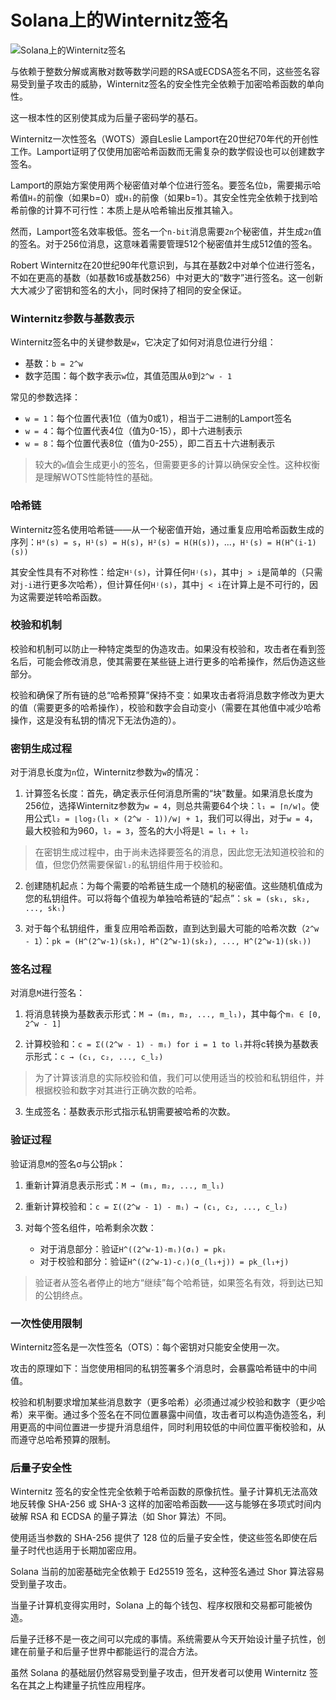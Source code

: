 
# Solana上的Winternitz签名

![Solana上的Winternitz签名](/graphics/course-banners/winternitz-signatures-on-solana.png)

与依赖于整数分解或离散对数等数学问题的RSA或ECDSA签名不同，这些签名容易受到量子攻击的威胁，Winternitz签名的安全性完全依赖于加密哈希函数的单向性。

这一根本性的区别使其成为后量子密码学的基石。

<ArticleSection name="什么是Winternitz签名" id="what-is-a-winternitz-signature" level="h2" />

Winternitz一次性签名（WOTS）源自Leslie Lamport在20世纪70年代的开创性工作。Lamport证明了仅使用加密哈希函数而无需复杂的数学假设也可以创建数字签名。

Lamport的原始方案使用两个秘密值对单个位进行签名。要签名位`b`，需要揭示哈希值`H₀`的前像（如果b=0）或`H₁`的前像（如果b=1）。其安全性完全依赖于找到哈希前像的计算不可行性：本质上是从哈希输出反推其输入。

然而，Lamport签名效率极低。签名一个`n-bit`消息需要`2n`个秘密值，并生成`2n`值的签名。对于256位消息，这意味着需要管理512个秘密值并生成512值的签名。

Robert Winternitz在20世纪90年代意识到，与其在基数2中对单个位进行签名，不如在更高的基数（如基数16或基数256）中对更大的“数字”进行签名。这一创新大大减少了密钥和签名的大小，同时保持了相同的安全保证。

<ArticleSection name="数学基础" id="mathematical-foundations" level="h2" />

### Winternitz参数与基数表示

Winternitz签名中的关键参数是`w`，它决定了如何对消息位进行分组：
- 基数：`b = 2^w`
- 数字范围：每个数字表示`w`位，其值范围从`0`到`2^w - 1`

常见的参数选择：
- `w = 1`：每个位置代表1位（值为0或1），相当于二进制的Lamport签名
- `w = 4`：每个位置代表4位（值为0-15），即十六进制表示
- `w = 8`：每个位置代表8位（值为0-255），即二百五十六进制表示

> 较大的`w`值会生成更小的签名，但需要更多的计算以确保安全性。这种权衡是理解WOTS性能特性的基础。

### 哈希链

Winternitz签名使用哈希链——从一个秘密值开始，通过重复应用哈希函数生成的序列：`H⁰(s) = s`，`H¹(s) = H(s)`，`H²(s) = H(H(s))`，...，`Hⁱ(s) = H(H^(i-1)(s))`

其安全性具有不对称性：给定`Hⁱ(s)`，计算任何`Hʲ(s)`，其中`j > i`是简单的（只需对`j-i`进行更多次哈希），但计算任何`Hʲ(s)`，其中`j < i`在计算上是不可行的，因为这需要逆转哈希函数。

### 校验和机制

校验和机制可以防止一种特定类型的伪造攻击。如果没有校验和，攻击者在看到签名后，可能会修改消息，使其需要在某些链上进行更多的哈希操作，然后伪造这些部分。

校验和确保了所有链的总“哈希预算”保持不变：如果攻击者将消息数字修改为更大的值（需要更多的哈希操作），校验和数字会自动变小（需要在其他值中减少哈希操作，这是没有私钥的情况下无法伪造的）。

### 密钥生成过程

对于消息长度为`n`位，Winternitz参数为`w`的情况：

1. 计算签名长度：首先，确定表示任何消息所需的“块”数量。如果消息长度为256位，选择Winternitz参数为`w = 4`，则总共需要64个块：`l₁ = ⌈n/w⌉`。使用公式`l₂ = ⌊log₂(l₁ × (2^w - 1))/w⌋ + 1`，我们可以得出，对于`w = 4`，最大校验和为960，`l₂ = 3`，签名的大小将是`l = l₁ + l₂`

> 在密钥生成过程中，由于尚未选择要签名的消息，因此您无法知道校验和的值，但您仍然需要保留`l₂`的私钥组件用于校验和。

2. 创建随机起点：为每个需要的哈希链生成一个随机的秘密值。这些随机值成为您的私钥组件。可以将每个值视为单独哈希链的“起点”：`sk = (sk₁, sk₂, ..., skₗ)`

3. 对于每个私钥组件，重复应用哈希函数，直到达到最大可能的哈希次数（`2^w - 1`）：`pk = (H^(2^w-1)(sk₁), H^(2^w-1)(sk₂), ..., H^(2^w-1)(skₗ))`

### 签名过程

对消息`M`进行签名：

1. 将消息转换为基数表示形式：`M → (m₁, m₂, ..., m_l₁)`，其中每个`mᵢ ∈ [0, 2^w - 1]`

2. 计算校验和：`c = Σ((2^w - 1) - mᵢ) for i = 1 to l₁`并将c转换为基数表示形式：`c → (c₁, c₂, ..., c_l₂)`

> 为了计算该消息的实际校验和值，我们可以使用适当的校验和私钥组件，并根据校验和数字对其进行正确次数的哈希。

3. 生成签名：基数表示形式指示私钥需要被哈希的次数。

### 验证过程

验证消息`M`的签名σ与公钥`pk`：

1. 重新计算消息表示形式：`M → (m₁, m₂, ..., m_l₁)`

2. 重新计算校验和：`c = Σ((2^w - 1) - mᵢ) → (c₁, c₂, ..., c_l₂)`

3. 对每个签名组件，哈希剩余次数：
   - 对于消息部分：验证`H^((2^w-1)-mᵢ)(σᵢ) = pkᵢ`
   - 对于校验和部分：验证`H^((2^w-1)-cⱼ)(σ_(l₁+j)) = pk_(l₁+j)`

> 验证者从签名者停止的地方“继续”每个哈希链，如果签名有效，将到达已知的公钥终点。

<ArticleSection name="安全性" id="security" level="h2" />

### 一次性使用限制

Winternitz签名是一次性签名（OTS）：每个密钥对只能安全使用一次。

攻击的原理如下：当您使用相同的私钥签署多个消息时，会暴露哈希链中的中间值。

校验和机制要求增加某些消息数字（更多哈希）必须通过减少校验和数字（更少哈希）来平衡。通过多个签名在不同位置暴露中间值，攻击者可以构造伪造签名，利用更高的中间位置进一步提升消息组件，同时利用较低的中间位置平衡校验和，从而遵守总哈希预算的限制。

### 后量子安全性

Winternitz 签名的安全性完全依赖于哈希函数的原像抗性。量子计算机无法高效地反转像 SHA-256 或 SHA-3 这样的加密哈希函数——这与能够在多项式时间内破解 RSA 和 ECDSA 的量子算法（如 Shor 算法）不同。

使用适当参数的 SHA-256 提供了 128 位的后量子安全性，使这些签名即使在后量子时代也适用于长期加密应用。

<ArticleSection name="Winternitz Signatures on Solana" id="winternitz-on-solana" level="h2" />

Solana 当前的加密基础完全依赖于 Ed25519 签名，这种签名通过 Shor 算法容易受到量子攻击。

当量子计算机变得实用时，Solana 上的每个钱包、程序权限和交易都可能被伪造。

后量子迁移不是一夜之间可以完成的事情。系统需要从今天开始设计量子抗性，创建在前量子和后量子世界中都能运行的混合方法。

虽然 Solana 的基础层仍然容易受到量子攻击，但开发者可以使用 Winternitz 签名在其之上构建量子抗性应用程序。
